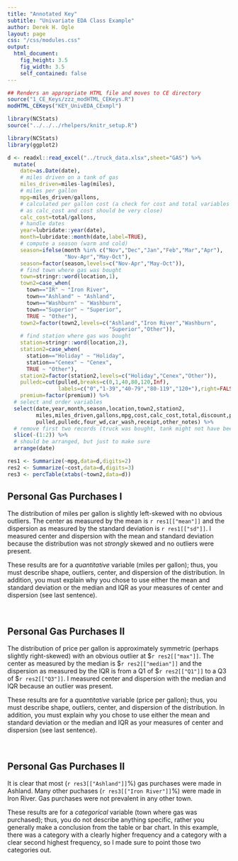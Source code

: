 ```yaml
---
title: "Annotated Key"
subtitle: "Univariate EDA Class Example"
author: Derek H. Ogle
layout: page
css: "/css/modules.css"
output:
  html_document:
    fig_height: 3.5
    fig_width: 3.5
    self_contained: false
---
```


```r
## Renders an appropriate HTML file and moves to CE directory
source("1_CE_Keys/zzz_modHTML_CEKeys.R")
modHTML_CEKeys("KEY_UnivEDA_CExmpl")
```
```r
library(NCStats)
source("../../../rhelpers/knitr_setup.R")
```

```r
library(NCStats)
library(ggplot2)

d <- readxl::read_excel("../truck_data.xlsx",sheet="GAS") %>%
  mutate(
    date=as.Date(date),
    # miles driven on a tank of gas
    miles_driven=miles-lag(miles),
    # miles per gallon
    mpg=miles_driven/gallons,
    # calculated per gallon cost (a check for cost and total variables
    # as calc_cost and cost should be very close)
    calc_cost=total/gallons,
    # handle dates
    year=lubridate::year(date),
    month=lubridate::month(date,label=TRUE),
    # compute a season (warm and cold)
    season=ifelse(month %in% c("Nov","Dec","Jan","Feb","Mar","Apr"),
                  "Nov-Apr","May-Oct"),
    season=factor(season,levels=c("Nov-Apr","May-Oct")),
    # find town where gas was bought
    town=stringr::word(location,1),
    town2=case_when(
      town=="IR" ~ "Iron River",
      town=="Ashland" ~ "Ashland",
      town=="Washburn" ~ "Washburn",
      town=="Superior" ~ "Superior",
      TRUE ~ "Other"),
    town2=factor(town2,levels=c("Ashland","Iron River","Washburn",
                                "Superior","Other")),
    # find station where gas was bought
    station=stringr::word(location,2),
    station2=case_when(
      station=="Holiday" ~ "Holiday",
      station=="Cenex" ~ "Cenex",
      TRUE ~ "Other"),
    station2=factor(station2,levels=c("Holiday","Cenex","Other")),
    pulledc=cut(pulled,breaks=c(0,1,40,80,120,Inf),
                labels=c("0","1-39","40-79","80-119","120+"),right=FALSE),
    premium=factor(premium)) %>%
  # select and order variables
  select(date,year,month,season,location,town2,station2,
         miles,miles_driven,gallons,mpg,cost,calc_cost,total,discount,premium,
         pulled,pulledc,four_wd,car_wash,receipt,other_notes) %>%
  # remove first two records (truck was bought, tank might not have been full)
  slice(-(1:2)) %>%
  # should be arranged, but just to make sure
  arrange(date)

res1 <- Summarize(~mpg,data=d,digits=2)
res2 <- Summarize(~cost,data=d,digits=3)
res3 <- percTable(xtabs(~town2,data=d))
```

## Personal Gas Purchases I
The distribution of miles per gallon is slightly left-skewed with no obvious outliers. The center as measured by the mean is `r res1[["mean"]]` and the dispersion as measured by the standard deviation is `r res1[["sd"]]`. I measured center and dispersion with the mean and standard deviation because the distribution was not *strongly* skewed and no outliers were present.

<div class="alert alert-warning">
<p>These results are for a *quantitative* variable (miles per gallon); thus, you must describe shape, outliers, center, and dispersion of the distribution. In addition, you must explain why you chose to use either the mean and standard deviation or the median and IQR as your measures of center and dispersion (see last sentence).</p>
</div>

&nbsp;

## Personal Gas Purchases II
The distribution of price per gallon is approximately symmetric (perhaps slightly right-skewed) with an obvious outlier at \$`r res2[["max"]]`. The center as measured by the median is \$`r res2[["median"]]` and the dispersion as measured by the IQR is from a Q1 of \$`r res2[["Q1"]]` to a Q3 of \$`r res2[["Q3"]]`. I measured center and dispersion with the median and IQR because an outlier was present.

<div class="alert alert-warning">
<p>These results are for a *quantitative* variable (price per gallon); thus, you must describe shape, outliers, center, and dispersion of the distribution. In addition, you must explain why you chose to use either the mean and standard deviation or the median and IQR as your measures of center and dispersion (see last sentence).</p>
</div>

&nbsp;

## Personal Gas Purchases II
It is clear that most (`r res3[["Ashland"]]`%) gas purchases were made in Ashland. Many other puchases (`r res3[["Iron River"]]`%) were made in Iron River. Gas purchases were not prevalent in any other town.

<div class="alert alert-warning">
<p>These results are for a *categorical* variable (town where gas was purchased); thus, you do not describe anything specific, rather you generally make a conclusion from the table or bar chart. In this example, there was a category with a clearly higher frequency and a category with a clear second highest frequency, so I made sure to point those two categories out.</p>
</div>
